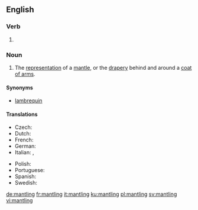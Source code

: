 ==English==

===Verb===
{{head|en|present participle}}

# {{present participle of|mantle|lang=en|nocat=1}}

===Noun===
{{en-noun}}

# {{context|heraldry|lang=en}} The [[representation]] of a [[mantle]], or the [[drapery]] behind and around a [[coat of arms]].

====Synonyms====
* [[lambrequin]]

====Translations====
{{trans-top|heraldry: drapery behind and around a coat of arms}}
* Czech: {{t|cs|přikryvadla|f}}
* Dutch: {{t+|nl|dekkleed|n}}
* French: {{t+|fr|lambrequin|m}}
* German: {{t|de|Helmdecke|f}}
* Italian: {{t+|it|svolazzi|m-p}}, {{t+|it|lambrecchini|m-p}}
{{trans-mid}}
* Polish: {{t|pl|labry}}
* Portuguese: {{t+|pt|paquife|m}}
* Spanish: {{t|es|lambrequín|m}}
* Swedish: {{t|sv|hjälmtäcke|n}}
{{trans-bottom}}

[[de:mantling]]
[[fr:mantling]]
[[it:mantling]]
[[ku:mantling]]
[[pl:mantling]]
[[sv:mantling]]
[[vi:mantling]]